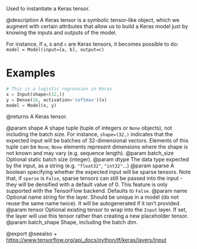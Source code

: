 Used to instantiate a Keras tensor.

@description
A Keras tensor is a symbolic tensor-like object, which we augment with
certain attributes that allow us to build a Keras model just by knowing the
inputs and outputs of the model.

For instance, if `a`, `b` and `c` are Keras tensors,
it becomes possible to do:
`model = Model(input=[a, b], output=c)`

# Examples
```python
# This is a logistic regression in Keras
x = Input(shape=(32,))
y = Dense(16, activation='softmax')(x)
model = Model(x, y)
```

@returns
A Keras tensor.

@param shape A shape tuple (tuple of integers or `None` objects),
    not including the batch size.
    For instance, `shape=(32,)` indicates that the expected input
    will be batches of 32-dimensional vectors. Elements of this tuple
    can be `None`; `None` elements represent dimensions where the shape
    is not known and may vary (e.g. sequence length).
@param batch_size Optional static batch size (integer).
@param dtype The data type expected by the input, as a string
    (e.g. `"float32"`, `"int32"`...)
@param sparse A boolean specifying whether the expected input will be sparse
    tensors. Note that, if `sparse` is `False`, sparse tensors can still
    be passed into the input - they will be densified with a default
    value of 0. This feature is only supported with the TensorFlow
    backend. Defaults to `False`.
@param name Optional name string for the layer.
    Should be unique in a model (do not reuse the same name twice).
    It will be autogenerated if it isn't provided.
@param tensor Optional existing tensor to wrap into the `Input` layer.
    If set, the layer will use this tensor rather
    than creating a new placeholder tensor.
@param batch_shape Shape, including the batch dim.

@export
@seealso
+ <https://www.tensorflow.org/api_docs/python/tf/keras/layers/Input>
